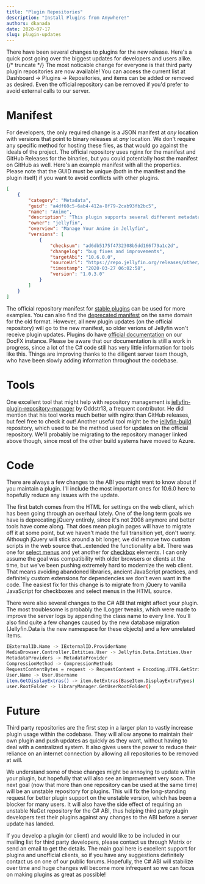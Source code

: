```yaml
---
title: "Plugin Repositories"
description: "Install Plugins from Anywhere!"
authors: dkanada
date: 2020-07-17
slug: plugin-updates
---
```


There have been several changes to plugins for the new release.
Here's a quick post going over the biggest updates for developers and users alike.
{/* truncate */}
The most noticable change for everyone is that third party plugin repositories are now available!
You can access the current list at Dashboard -> Plugins -> Repositories, and items can be added or removed as desired.
Even the official repository can be removed if you'd prefer to avoid external calls to our server.

# Manifest

For developers, the only required change is a JSON manifest at *any* location with versions that point to binary releases at *any* location.
We don't require any specific method for hosting these files, as that would go against the ideals of the project.
The official repository uses nginx for the manifest and GitHub Releases for the binaries, but you could potentially host the manifest on GitHub as well.
Here's an example manifest with all the properties.
Please note that the GUID must be unique (both in the manifest and the plugin itself) if you want to avoid conflicts with other plugins.

```json
[
    {
        "category": "Metadata",
        "guid": "a4df60c5-6ab4-412a-8f79-2cab93fb2bc5",
        "name": "Anime",
        "description": "This plugin supports several different metadata providers and options for organizing your collection.",
        "owner": "jellyfin",
        "overview": "Manage Your Anime in Jellyfin",
        "versions": [
            {
                "checksum": "ad6db5175f4732308b5dd166f79a1c2d",
                "changelog": "bug fixes and improvements",
                "targetAbi": "10.6.0.0",
                "sourceUrl": "https://repo.jellyfin.org/releases/other/whats-this-plugin.zip.gif",
                "timestamp": "2020-03-27 06:02:58",
                "version": "1.0.3.0"
            }
        ]
    }
]
```

The official repository manifest for <a href="https://repo.jellyfin.org/releases/plugin/manifest-stable.json">stable plugins</a> can be used for more examples.
You can also find the <a href="https://repo.jellyfin.org/releases/plugin/manifest.json">deprecated manifest</a> on the same domain for the old format.
However, all new plugin updates (on the official repository) will go to the new manifest, so older verions of Jellyfin won't receive plugin updates.
Plugins do have <a href="https://jellyfin.org/docs/plugin-api/MediaBrowser.Model.Updates.html">official documentation</a> on our DocFX instance.
Please be aware that our documentation is still a work in progress, since a lot of the C# code still has very little information for tools like this.
Things are improving thanks to the diligent server team though, who have been slowly adding information throughout the codebase.

# Tools

One excellent tool that might help with repository management is <a href="https://github.com/oddstr13/jellyfin-plugin-repository-manager">jellyfin-plugin-repository-manager</a> by Oddstr13, a frequent contributor.
He did mention that his tool works much better with nginx than GitHub releases, but feel free to check it out!
Another useful tool might be the <a href="https://github.com/jellyfin/jellyfin-build">jellyfin-build</a> repository, which used to be the method used for updates on the official repository.
We'll probably be migrating to the repository manager linked above though, since most of the other build systems have moved to Azure.

# Code

There are always a few changes to the ABI you might want to know about if you maintain a plugin.
I'll include the most important ones for 10.6.0 here to hopefully reduce any issues with the update.

The first batch comes from the HTML for settings on the web client, which has been going through an overhaul lately.
One of the long term goals we have is deprecating jQuery entirely, since it's not 2008 anymore and better tools have come along.
That does mean plugin pages will have to migrate off it at some point, but we haven't made the full transition yet, don't worry.
Although jQuery will stick around a bit longer, we did remove two custom scripts in the web source that...extended the functionality a bit.
There was one for <a href="https://github.com/jellyfin/jellyfin-web/blob/release-10.5.z/src/legacy/selectmenu.js">select menus</a> and yet another for <a href="https://github.com/jellyfin/jellyfin-web/blob/release-10.5.z/src/legacy/fnchecked.js">checkbox</a> elements.
I can only assume the goal was compatibility with older browsers or clients at the time, but we've been pushing extremely hard to modernize the web client.
That means avoiding abandoned libraries, ancient JavaScript practices, and definitely custom extensions for dependencies we don't even want in the code.
The easiest fix for this change is to migrate from jQuery to vanilla JavaScript for checkboxes and select menus in the HTML source.

There were also several changes to the C# ABI that might affect your plugin.
The most troublesome is probably the ILogger tweaks, which were made to improve the server logs by appending the class name to every line.
You'll also find quite a few changes caused by the new database migration (Jellyfin.Data is the new namespace for these objects) and a few unrelated items.

```sh
IExternalID.Name -> IExternalID.ProviderName
MediaBrowser.Controller.Entities.User -> Jellyfin.Data.Entities.User
MetadataProviders -> MetadataProvider
CompressionMethod -> CompressionMethods
RequestContentBytes = request -> RequestContent = Encoding.UTF8.GetString(request)
User.Name -> User.Username
item.GetDisplayExtras() -> item.GetExtras(BaseItem.DisplayExtraTypes)
user.RootFolder -> libraryManager.GetUserRootFolder()
```

# Future

Third party repositories are the first step in a larger plan to vastly increase plugin usage within the codebase.
They will allow anyone to maintain their own plugin and push updates as quickly as they want, without having to deal with a centralized system.
It also gives users the power to reduce their reliance on an internet connection by allowing all repositories to be removed at will.

We understand some of these changes might be annoying to update within your plugin, but hopefully that will also see an improvement very soon.
The next goal (now that more than one repository can be used at the same time) will be an unstable repository for plugins.
This will fix the long-standing request for better plugin support on the unstable version, which has been a blocker for many users.
It will also have the side effect of requiring an unstable NuGet repository for the C# ABI, thus helping third party plugin developers test their plugins against any changes to the ABI before a server update has landed.

If you develop a plugin (or client) and would like to be included in our mailing list for third party developers, please contact us through Matrix or send an email to get the details.
The main goal here is excellent support for plugins and unofficial clients, so if you have any suggestions definitely contact us on one of our public forums.
Hopefully, the C# ABI will stabilize over time and huge changes will become more infrequent so we can focus on making plugins as great as possible!
